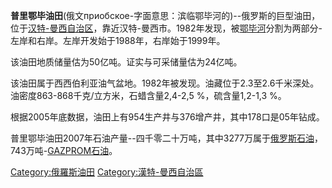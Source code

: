 '''普里鄂毕油田'''(俄文приобское-字面意思：滨临鄂毕河的)--俄罗斯的巨型油田，位于[[汉特-曼西自治区|汉特-曼西自治区]]，靠近汉特-曼西市。1982年发现，被[[鄂毕河|鄂毕河]]分割为两部分-左岸和右岸。左岸开发始于1988年，右岸始于1999年。

该油田地质储量估为50亿吨。证实与可采储量估为24亿吨。

该油田属于西西伯利亚油气盆地。1982年被发现。油藏位于2.3至2.6千米深处。油密度863-868千克/立方米，石蜡含量2,4-2,5 %，硫含量1,2-1,3 %。

根据2005年底数据，油田上有954生产井与376增产井，其中178口是05年钻成。

普里鄂毕油田2007年石油产量--四千零二十万吨，其中3277万属于[[俄罗斯石油|俄罗斯石油]]，743万吨-[[西伯利亚石油公司|GAZPROM石油]]。

[[Category:俄羅斯油田|Category:俄羅斯油田]]

[[Category:漢特-曼西自治區|Category:漢特-曼西自治區]]